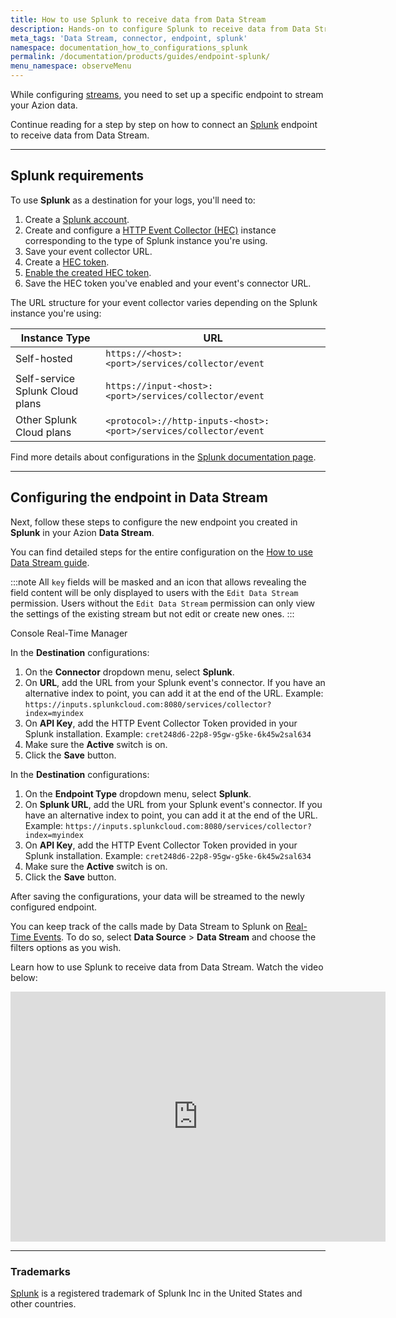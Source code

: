 ```yaml
---
title: How to use Splunk to receive data from Data Stream
description: Hands-on to configure Splunk to receive data from Data Stream.
meta_tags: 'Data Stream, connector, endpoint, splunk'
namespace: documentation_how_to_configurations_splunk
permalink: /documentation/products/guides/endpoint-splunk/
menu_namespace: observeMenu
---
```




While configuring [streams](/en/documentation/products/observe/data-stream/), you need to set up a specific endpoint to stream your Azion data.

Continue reading for a step by step on how to connect an [Splunk](https://www.splunk.com/) endpoint to receive data from Data Stream.

---

## Splunk requirements

To use **Splunk** as a destination for your logs, you'll need to:

1. Create a [Splunk account](https://www.splunk.com/en_us/download/splunk-cloud.html).
2. Create and configure a [HTTP Event Collector (HEC)](https://docs.splunk.com/Documentation/Splunk/latest/Data/UsetheHTTPEventCollector#Set_up_and_use_HTTP_Event_Collector_in_Splunk_Web) instance corresponding to the type of Splunk instance you're using.
3. Save your event collector URL.
4. Create a [HEC token](https://docs.splunk.com/Documentation/Splunk/latest/Data/UsetheHTTPEventCollector#Create_an_Event_Collector_token).
5. [Enable the created HEC token](https://docs.splunk.com/Documentation/Splunk/latest/Data/UsetheHTTPEventCollector#Enable_and_disable_Event_Collector_tokens).
6. Save the HEC token you've enabled and your event's connector URL.

The URL structure for your event collector varies depending on the Splunk instance you're using:

| Instance Type | URL |
| ------------- | --- |
| Self-hosted | `https://<host>:<port>/services/collector/event` |
| Self-service Splunk Cloud plans | `https://input-<host>:<port>/services/collector/event` |
| Other Splunk Cloud plans | `<protocol>://http-inputs-<host>:<port>/services/collector/event` |

Find more details about configurations in the [Splunk documentation page](https://docs.splunk.com/Documentation).

---

## Configuring the endpoint in Data Stream

Next, follow these steps to configure the new endpoint you created in **Splunk** in your Azion **Data Stream**.

You can find detailed steps for the entire configuration on the [How to use Data Stream guide](/en/documentation/products/guides/use-data-stream/).

:::note
All `key` fields will be masked and an icon that allows revealing the field content will be only displayed to users with the `Edit Data Stream` permission. Users without the `Edit Data Stream` permission can only view the settings of the existing stream but not edit or create new ones.
:::

<Tabs client:visible>
    <Fragment slot="tab.console">Console</Fragment>
    <Fragment slot="tab.rtm">Real-Time Manager</Fragment>

<Fragment slot="panel.console">

In the **Destination** configurations:

1. On the **Connector** dropdown menu, select **Splunk**.
2. On **URL**, add the URL from your Splunk event's connector. If you have an alternative index to point, you can add it at the end of the URL. Example: `https://inputs.splunkcloud.com:8080/services/collector?index=myindex`
3. On **API Key**, add the HTTP Event Collector Token provided in your Splunk installation. Example: `cret248d6-22p8-95gw-g5ke-6k45w2sal634`
4. Make sure the **Active** switch is on.
5. Click the **Save** button.

</Fragment>

<Fragment slot="panel.rtm">

In the **Destination** configurations:

1. On the **Endpoint Type** dropdown menu, select **Splunk**.
2. On **Splunk URL**, add the URL from your Splunk event's connector. If you have an alternative index to point, you can add it at the end of the URL. Example: `https://inputs.splunkcloud.com:8080/services/collector?index=myindex`
3. On **API Key**, add the HTTP Event Collector Token provided in your Splunk installation. Example: `cret248d6-22p8-95gw-g5ke-6k45w2sal634`
4. Make sure the **Active** switch is on.
5. Click the **Save** button.

</Fragment>
</Tabs>

After saving the configurations, your data will be streamed to the newly configured endpoint.

You can keep track of the calls made by Data Stream to Splunk on [Real-Time Events](/en/documentation/products/observe/real-time-events/). To do so, select **Data Source** > **Data Stream** and choose the filters options as you wish.

Learn how to use  Splunk to receive data from Data Stream. Watch the video below:

<div class="cms-embed">
  <iframe width="600" height="400" src="https://www.youtube.com/embed/VT0JYYG7Rcw?si=Kqt5iec_p58PJvv-" loading="lazy" title="How to use Splunk to receive data from Data Stream" frameborder="0" allow="accelerometer; autoplay; clipboard-write; encrypted-media; gyroscope; picture-in-picture; web-share" allowfullscreen></iframe>
</div>

---

### Trademarks

[Splunk](https://www.splunk.com/) is a registered trademark of Splunk Inc in the United States and other countries.




